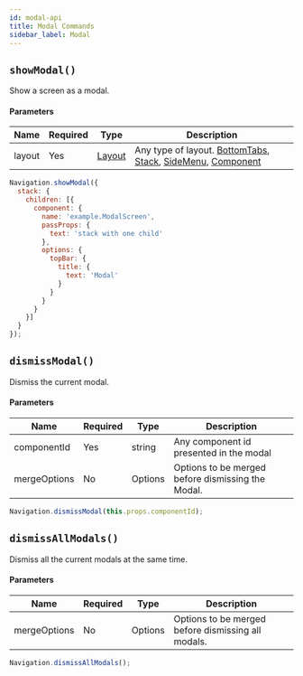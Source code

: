 ```yaml
---
id: modal-api
title: Modal Commands
sidebar_label: Modal
---
```

## `showModal()`
Show a screen as a modal.

#### Parameters
| Name   | Required | Type                | Description                                                                                                            |
| ------ | -------- | ------------------- | ---------------------------------------------------------------------------------------------------------------------- |
| layout | Yes      | [Layout](layout) | Any type of layout. [BottomTabs](bottomTabs), [Stack](stack), [SideMenu](sideMenu), [Component](component) |

```js
Navigation.showModal({
  stack: {
    children: [{
      component: {
        name: 'example.ModalScreen',
        passProps: {
          text: 'stack with one child'
        },
        options: {
          topBar: {
            title: {
              text: 'Modal'
            }
          }
        }
      }
    }]
  }
});
```

## `dismissModal()`
Dismiss the current modal.

#### Parameters
| Name         | Required | Type    | Description                                                |
| ------------ | -------- | ------- | ---------------------------------------------------------- |
| componentId  | Yes      | string  | Any component id presented in the modal                    |
| mergeOptions | No       | Options | Options to be merged before dismissing the Modal. |

```js
Navigation.dismissModal(this.props.componentId);
```

## `dismissAllModals()`
Dismiss all the current modals at the same time.

#### Parameters
| Name         | Required | Type    | Description                                                |
| ------------ | -------- | ------- | ---------------------------------------------------------- |
| mergeOptions | No       | Options | Options to be merged before dismissing all modals. |

```js
Navigation.dismissAllModals();
```